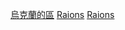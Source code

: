 {{Container category}}

[[Category:烏克蘭的區|]]
[[Category:烏克蘭各州地理|Raions]]
[[Category:依烏克蘭州份而作的分類|Raions]]